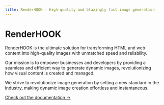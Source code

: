 ```yaml
---
title: RenderHOOK - High-quality and blazingly fast image generation
---
```


# RenderHOOK

RenderHOOK is the ultimate solution for transforming HTML and web content into high-quality images with unmatched speed and reliability.

Our mission is to empower businesses and developers by providing a seamless and efficient way to generate dynamic images, revolutionizing how visual content is created and managed.

We strive to revolutionize image generation by setting a new standard in the industry, making dynamic image creation effortless and instantaneous.

[Check out the documentation ->](/docs)
